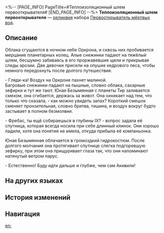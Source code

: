 <%-- [PAGE_INFO]
PageTitle=#Теплоизоляционный шлем первооткрывателя#
[END_PAGE_INFO] --%>
{{Реликвия Инфобокс
|id          = 61171
|Изображение = Предмет Теплоизоляционный шлем первооткрывателя.png
|Набор       = Первооткрыватель мёртвых вод
|Предмет     = Голова
|Упоминания  = 
}}
{{Описание|Тяжёлый водолазный шлем в оркронском стиле. В маленький иллюминатор можно увидеть лишь невыносимую бесконечную темноту.}}
'''Теплоизоляционный шлем первооткрывателя''' — [[реликвия]] набора [[Первооткрыватель мёртвых вод]].

==Описание==
Облака сгущаются в ночном небе Оркрона, и сквозь них пробивается мерцание планетарных колец. Алые снежинки падают на тяжёлый шлем, бесшумно забиваясь в его проржавевшие щели и прикрывая следы эрозии. Две девочки присели на опушке кедрового леса, чтобы немного передохнуть после долгого путешествия.

- Гляди-ка! Воздух на Оркроне пахнет малиной.<br />Багровые снежинки падают на пышные, словно облака, сахарные зефирки и тут же тают. Юная Безымянная с планеты Тир заливается смехом, она сгибается, держась за живот. Она хихикает над тем, что только что сказала, - как можно увидеть запах? Короткий смешок сменяет пронзительная, словно бритва, тишина, и воздух вокруг будто застывает в полном безмолвии.

- Фребас, ты ещё собираешься в глубины IX? - вопрос задала её спутница, которая всегда носила при себе длинный клинок. Они хорошо ладили, хотя она понятия не имела, откуда прибыла её компаньонка.

Юная Безымянная облачается в громоздкий гидрокостюм. После долгого молчания она протягивает спутнице слегка подгоревшую зефирку, при этом она прищуривает глаза так, что они напоминают натянутый ветром парус.

- Естественно! Буду идти дальше и глубже, чем сам Акивили!

==На других языках==
{{На других языках
|en   = Pioneer's Heatproof Shell
|zhs  = 先驱的绝热围壳
|zht  = 先驅的絕熱圍殼
|ja   = {{Rubi|先駆者|せんくしゃ}}の{{Rubi|断熱|だんねつ}}ヘルメット
|ko   = 선구자의 단열 헬멧
|es   = Casco térmico de la pionera
|fr   = Casque d'exploratrice résistant à la chaleur
|ru   = Теплоизоляционный шлем первооткрывателя
|th   = Pioneer's Heatproof Shell
|vi   = Vỏ Cách Nhiệt Tiên Phong
|de   = Hitzefester Panzer der Pionierin
|id   = Pioneer's Heatproof Shell
|pt   = Casca à Prova de Fogo da Pioneira
}}

==История изменений==
{{История изменений|3.5}}

==Навигация==
{{Набор Реликвий Навбокс|Первооткрыватель мёртвых вод}}

[[en:]]